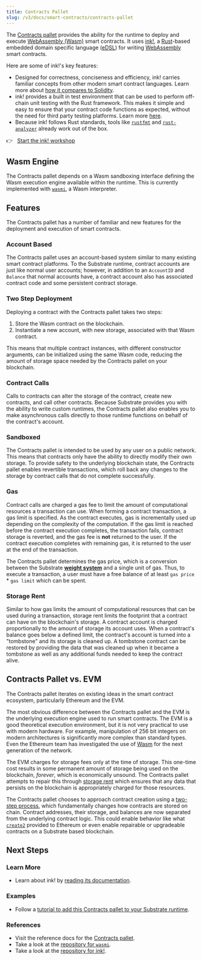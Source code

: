 ```yaml
---
title: Contracts Pallet
slug: /v3/docs/smart-contracts/contracts-pallet
---
```


The [Contracts pallet](https://substrate.dev/rustdocs/latest/pallet_contracts) provides
the ability for the runtime to deploy and execute [WebAssembly (Wasm)](https://webassembly.org/)
smart contracts. It uses [ink!](https://paritytech.github.io/ink-docs/), a [Rust](https://www.rust-lang.org/)-based embedded domain specific language
([eDSL](https://wiki.haskell.org/Embedded_domain_specific_language)) for writing
[WebAssembly](https://webassembly.org/) smart contracts.

Here are some of ink!'s key features:

- Designed for correctness, conciseness and efficiency, ink! carries familiar concepts from other modern smart contract
languages. Learn more about [how it compares to Solidity](https://paritytech.github.io/ink-docs/ink-vs-solidity).
- ink! provides a built in test environment that can be used to perform off-chain unit testing with
the Rust framework. This makes it simple and easy to ensure that your contract code functions as
expected, without the need for third party testing platforms. Learn more [here](https://paritytech.github.io/ink-docs/basics/contract-testing/).
- Because ink! follows Rust standards, tools like [`rustfmt`](https://github.com/rust-lang/rustfmt) 
and [`rust-analyzer`](https://github.com/rust-analyzer/rust-analyzer) already work out of the box.

👉 &nbsp; [Start the ink! workshop](/tutorials/substrate-contracts-workshop)

## Wasm Engine

The Contracts pallet depends on a Wasm sandboxing interface defining the Wasm execution engine
available within the runtime. This is currently implemented with
[`wasmi`](https://github.com/paritytech/wasmi), a Wasm interpreter.

## Features

The Contracts pallet has a number of familiar and new features for the deployment and execution of
smart contracts.

### Account Based

The Contracts pallet uses an account-based system similar to many existing smart contract platforms.
To the Substrate runtime, contract accounts are just like normal user accounts; however, in addition
to an `AccountID` and `Balance` that normal accounts have, a contract account also has associated
contract code and some persistent contract storage.

### Two Step Deployment

Deploying a contract with the Contracts pallet takes two steps:

1. Store the Wasm contract on the blockchain.
2. Instantiate a new account, with new storage, associated with that Wasm contract.

This means that multiple contract instances, with different constructor arguments, can be
initialized using the same Wasm code, reducing the amount of storage space needed by the Contracts
pallet on your blockchain.

### Contract Calls

Calls to contracts can alter the storage of the contract, create new contracts, and call other
contracts. Because Substrate provides you with the ability to write custom runtimes, the
Contracts pallet also enables you to make asynchronous calls directly to those runtime functions on
behalf of the contract's account.

### Sandboxed

The Contracts pallet is intended to be used by any user on a public network. This means that
contracts only have the ability to directly modify their own storage. To provide safety to the
underlying blockchain state, the Contracts pallet enables revertible transactions, which roll back
any changes to the storage by contract calls that do not complete successfully.

### Gas

Contract calls are charged a gas fee to limit the amount of computational resources a transaction
can use. When forming a contract transaction, a gas limit is specified. As the contract executes,
gas is incrementally used up depending on the complexity of the computation. If the gas limit is
reached before the contract execution completes, the transaction fails, contract storage is
reverted, and the gas fee is **not** returned to the user. If the contract execution completes with
remaining gas, it is returned to the user at the end of the transaction.

The Contracts pallet determines the gas price, which is a conversion between the Substrate
[**weight system**](../getting-started/weight) and a single unit of gas. Thus, to execute a transaction, a user must have a free balance
of at least `gas price` \* `gas limit` which can be spent.

### Storage Rent

Similar to how gas limits the amount of computational resources that can be used during a
transaction, storage rent limits the footprint that a contract can have on the blockchain's storage.
A contract account is charged proportionally to the amount of storage its account uses. When a
contract's balance goes below a defined limit, the contract's account is turned into a "tombstone"
and its storage is cleaned up. A tombstone contract can be restored by providing the data that was
cleaned up when it became a tombstone as well as any additional funds needed to keep the contract
alive.

## Contracts Pallet vs. EVM

The Contracts pallet iterates on existing ideas in the smart contract ecosystem, particularly
Ethereum and the EVM.

The most obvious difference between the Contracts pallet and the EVM is the underlying execution
engine used to run smart contracts. The EVM is a good theoretical execution environment, but it is
not very practical to use with modern hardware. For example, manipulation of 256 bit integers on
modern architectures is significantly more complex than standard types. Even the Ethereum team has
investigated the use of [Wasm](https://github.com/ewasm/design) for the next generation of the
network.

The EVM charges for storage fees only at the time of storage. This one-time cost results in some
permanent amount of storage being used on the blockchain, _forever_, which is economically unsound.
The Contracts pallet attempts to repair this through [storage rent](#storage-rent) which ensures
that any data that persists on the blockchain is appropriately charged for those resources.

The Contracts pallet chooses to approach contract creation using a
[two-step process](#two-step-deployment), which fundamentally changes how contracts are stored on
chain. Contract addresses, their storage, and balances are now separated from the underlying
contract logic. This could enable behavior like what
[`create2`](https://eips.ethereum.org/EIPS/eip-1014) provided to Ethereum or even enable repairable
or upgradeable contracts on a Substrate based blockchain.

## Next Steps

### Learn More

- Learn about ink! by [reading its documentation](https://github.com/paritytech/ink).

### Examples

- Follow a
  [tutorial to add this Contracts pallet to your Substrate runtime](/tutorials/add-contracts-pallet/).

### References

- Visit the reference docs for the
  [Contracts pallet](https://substrate.dev/rustdocs/latest/pallet_contracts).
- Take a look at the [repository for `wasmi`](https://github.com/paritytech/wasmi).
- Take a look at the [repository for ink!](https://github.com/paritytech/ink).
